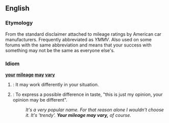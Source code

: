 ==English==

===Etymology===
From the standard disclaimer attached to mileage ratings by American car manufacturers.  Frequently abbreviated as ''YMMV''. Also used on some forums with the same abbreviation and means that your success with something may not be the same as everyone else's.

===Idiom===
'''[[your]] [[mileage]] [[may]] [[vary]]'''
# {{idiom}}: It may work differently in your situation.
# {{idiom}}: To express a possible difference in taste, "this is just my opinion, your opinion may be different". 
#:''It's a very popular name. For that reason alone I wouldn't choose it.  It's 'trendy'.  '''Your mileage may vary,''' of course.''
